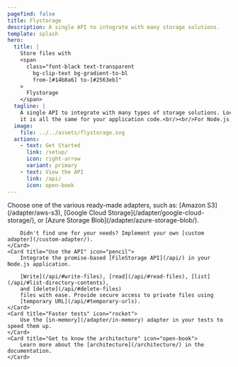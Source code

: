 ```yaml
---
pagefind: false
title: Flystorage
description: A single API to integrate with many storage solutions.
template: splash
hero:
  title: |
    Store files with
    <span
      class="font-black text-transparent
        bg-clip-text bg-gradient-to-bl
        from-[#14b8a6] to-[#2563eb]"
    >
      Flystorage
    </span>
  tagline: |
    A single API to integrate with many types of storage solutions. Local or in the cloud,
    it is all the same for your application code.<br/><br/>For Node.js, written in TypeScript.
  image:
    file: ../../assets/flystorage.svg
  actions:
    - text: Get Started
      link: /setup/
      icon: right-arrow
      variant: primary
    - text: View the API
      link: /api/
      icon: open-book
---
```



<CardGrid stagger>
    <Card title="Pick an Adapter" icon="magnifier">
        Choose one of the various ready-made adapters, such as:
        [Amazon S3](/adapter/aws-s3), [Google Cloud Storage](/adapter/google-cloud-storage/),
        or [Azure Storage Blob](/adapter/azure-storage-blob/).

        Didn't find one for your needs? Implement your own [custom adapter](/custom-adapter/).
    </Card>
    <Card title="Use the API" icon="pencil">
        Integrate the promise-based [FileStorage API](/api/) in your Node.js application.

        [Write](/api/#write-files), [read](/api/#read-files), [list](/api/#list-directory-contents),
        and [delete](/api/#delete-files)
        files with ease. Provide secure access to private files using
        [temporary URL](/api/#temporary-urls).
    </Card>
    <Card title="Faster tests" icon="rocket">
        Use the [in-memory](/adapter/in-memory) adapter in your tests to speed them up.
    </Card>
    <Card title="Get to know the architecture" icon="open-book">
        Learn more about the [architecture](/architecture/) in the documentation.
    </Card>
</CardGrid>
